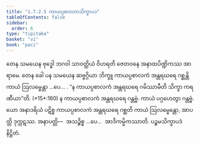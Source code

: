 ```yaml
---
title: "1.7.2.5 ကာယပ္ပစာလကသိက္ခာပဒ"
tableOfContents: false
sidebar:
  order: 6
type: "tipitaka"
basket: "vi"
book: "paci"
---
```



<DynamicBreadcrumb />

<Division number="590" book="paci">

<Paragraph number="1755" book="paci">
တေန သမယေန ဗုဒ္ဓေါ ဘဂဝါ သာဝတ္ထိယံ ဝိဟရတိ ဇေတဝနေ အနာထပိဏ္ဍိကဿ အာရာမေ. တေန ခေါ ပန သမယေန ဆဗ္ဗဂ္ဂိယာ ဘိက္ခူ ကာယပ္ပစာလကံ အန္တရဃရေ ဂစ္ဆန္တိ ကာယံ ဩလမ္ဗေန္တာ …ပေ… .
</Paragraph>

<Paragraph number="1756" book="paci">
<Emphasis>“န ကာယပ္ပစာလကံ အန္တရဃရေ ဂမိဿာမီတိ သိက္ခာ ကရဏီယာ”</Emphasis>တိ. (*15*:<Emphasis>160</Emphasis>)
</Paragraph>

<Paragraph number="1757" book="paci">
န ကာယပ္ပစာလကံ အန္တရဃရေ ဂန္တဗ္ဗံ. ကာယံ ပဂ္ဂဟေတွာ ဂန္တဗ္ဗံ. ယော အနာဒရိယံ ပဋိစ္စ ကာယပ္ပစာလကံ အန္တရဃရေ ဂစ္ဆတိ ကာယံ ဩလမ္ဗေန္တော, အာပတ္တိ ဒုက္ကဋဿ.
</Paragraph>

<Paragraph number="1758" book="paci">
အနာပတ္တိ—  အသဉ္စိစ္စ …ပေ…  အာဒိကမ္မိကဿာတိ.

</Paragraph>
</Division>

<Paragraph number="1759" type="center" book="paci">
ပဉ္စမသိက္ခာပဒံ နိဋ္ဌိတံ.
</Paragraph>
